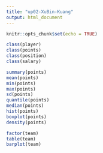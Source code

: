 ```yaml
---
title: "up02-XuBin-Kuang"
output: html_document
---
```


```r
knitr::opts_chunk$set(echo = TRUE)
```



```r
class(player)
class(points)
class(position)
class(salary)
```

```r
summary(points)
mean(points)
min(points)
max(points)
sd(points)
quantile(points)
median(points)
hist(points)
boxplot(points)
density(points)
```
```r
factor(team)
table(team)
barplot(team)
```